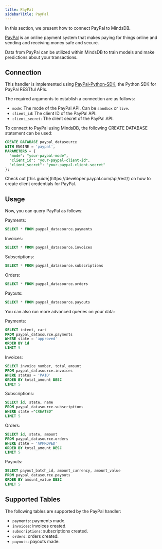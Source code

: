 ```yaml
---
title: PayPal
sidebarTitle: PayPal
---
```


In this section, we present how to connect PayPal to MindsDB.

[PayPal](https://www.bankrate.com/finance/credit-cards/guide-to-using-paypal/) is an online payment system that makes paying for things online and sending and receiving money safe and secure.

Data from PayPal can be utilized within MindsDB to train models and make predictions about your transactions.

## Connection

This handler is implemented using [PayPal-Python-SDK](https://github.com/paypal/PayPal-Python-SDK), the Python SDK for PayPal RESTful APIs.

The required arguments to establish a connection are as follows:

* `mode`: The mode of the PayPal API. Can be `sandbox` or `live`.
* `client_id`: The client ID of the PayPal API.
* `client_secret`: The client secret of the PayPal API.

To connect to PayPal using MindsDB, the following CREATE DATABASE statement can be used:

```sql
CREATE DATABASE paypal_datasource
WITH ENGINE = 'paypal',
PARAMETERS = {
  "mode": "your-paypal-mode",
  "client_id": "your-paypal-client-id",
  "client_secret": "your-paypal-client-secret"
};
```

<Tip>
Check out [this guide](https://developer.paypal.com/api/rest/) on how to create client credentials for PayPal.
</Tip>

## Usage

Now, you can query PayPal as follows:

Payments: 
```sql
SELECT * FROM paypal_datasource.payments
```

Invoices: 
```sql
SELECT * FROM paypal_datasource.invoices
```

Subscriptions:
```sql
SELECT * FROM paypal_datasource.subscriptions
```

Orders:
```sql
SELECT * FROM paypal_datasource.orders
```

Payouts:
```sql
SELECT * FROM paypal_datasource.payouts
```

You can also run more advanced queries on your data:

Payments: 
```sql
SELECT intent, cart
FROM paypal_datasource.payments
WHERE state = 'approved'
ORDER BY id
LIMIT 5
```

Invoices: 
```sql
SELECT invoice_number, total_amount
FROM paypal_datasource.invoices
WHERE status = 'PAID'
ORDER BY total_amount DESC
LIMIT 5
```

Subscriptions:
```sql
SELECT id, state, name 
FROM paypal_datasource.subscriptions 
WHERE state ="CREATED" 
LIMIT 5
```

Orders:
```sql
SELECT id, state, amount 
FROM paypal_datasource.orders 
WHERE state = 'APPROVED'
ORDER BY total_amount DESC
LIMIT 5
```

Payouts:
```sql
SELECT payout_batch_id, amount_currency, amount_value
FROM paypal_datasource.payouts
ORDER BY amount_value DESC
LIMIT 5
```

## Supported Tables

The following tables are supported by the PayPal handler:

* `payments`: payments made.
* `invoices`: invoices created.
* `subscriptions`: subscriptions created.
* `orders`: orders created.
* `payouts`: payouts made.